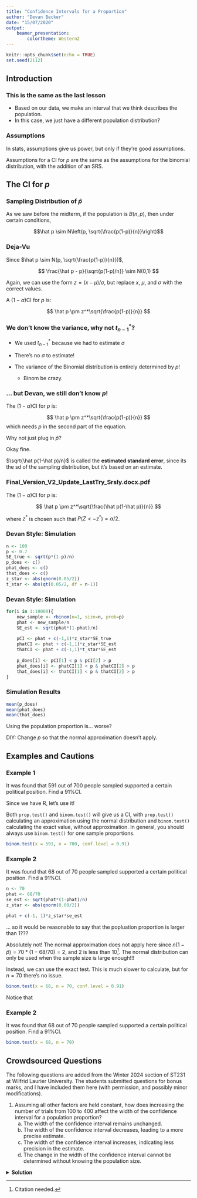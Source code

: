 ---
title: "Confidence Intervals for a Proportion"
author: "Devan Becker"
date: "15/07/2020"
output: 
    beamer_presentation:
        colortheme: Western2
---

```{r setup, include=FALSE}
knitr::opts_chunk$set(echo = TRUE)
set.seed(2112)
```

## Introduction

### This is the same as the last lesson

- Based on our data, we make an interval that we think describes the population.\lspace\pause
- In this case, we just have a different population distribution?

### Assumptions

In stats, assumptions give us power, \pause but only if they're good assumptions.

\pause

Assumptions for a CI for $p$ are the same as the assumptions for the binomial distribution, with the addition of an SRS.

## The CI for $p$

### Sampling Distribution of $\hat p$

As we saw before the midterm, if the population is $B(n,p)$, then under certain conditions,

$$\hat p \sim N\left(p, \sqrt{\frac{p(1-p)}{n}}\right)$$


### Deja-Vu

Since $\hat p \sim N(p, \sqrt{\frac{p(1-p)}{n}})$, 

$$
\frac{\hat p - p}{\sqrt{p(1-p)/n}} \sim N(0,1)
$$

\pause Again, we can use the form $z = (x-\mu)/\sigma$, but replace $x$, $\mu$, and $\sigma$ with the correct values.\pause

A $(1-\alpha)$CI for $p$ is:

$$
\hat p \pm z^*\sqrt{\frac{p(1-p)}{n}}
$$

### We don't know the variance, why not $t_{n-1}^*$?

- We used $t_{n-1}^*$ because we had to estimate $\sigma$\newline

- There's no $\sigma$ to estimate!\newline

- The variance of the Binomial distribution is entirely determined by $p$!
    - Binom be crazy.


### ... but Devan, we still don't know $p$!


The $(1-\alpha)$CI for $p$ is:

$$
\hat p \pm z^*\sqrt{\frac{p(1-p)}{n}}
$$
which needs $p$ in the second part of the equation.\pause

\quad

Why not just plug in $\hat p$?\pause

Okay fine. \pause

$\sqrt{\hat p(1-\hat p)/n}$ is called the **estimated standard error**, since its the sd of the sampling distribution, but it's based on an estimate.

### Final_Version_V2_Update_LastTry_Srsly.docx.pdf

The $(1-\alpha)$CI for $p$ is:

$$
\hat p \pm z^*\sqrt{\frac{\hat p(1-\hat p)}{n}}
$$

where $z^*$ is chosen such that $P(Z < -z^*) = \alpha/2$.


### Devan Style: Simulation

```{r}
n <- 100
p <- 0.7
SE_true <- sqrt(p*(1-p)/n)
p_does <- c()
phat_does <- c()
that_does <- c()
z_star <- abs(qnorm(0.05/2))
t_star <- abs(qt(0.05/2, df = n-1))
```

### Devan Style: Simulation

```{r}
for(i in 1:10000){
    new_sample <- rbinom(n=1, size=n, prob=p)
    phat <- new_sample/n
    SE_est <- sqrt(phat*(1-phat)/n)
    
    pCI <- phat + c(-1,1)*z_star*SE_true
    phatCI <- phat + c(-1,1)*z_star*SE_est
    thatCI <- phat + c(-1,1)*t_star*SE_est
    
    p_does[i] <- pCI[1] < p & pCI[2] > p
    phat_does[i] <- phatCI[1] < p & phatCI[2] > p
    that_does[i] <- thatCI[1] < p & thatCI[2] > p
}
```

### Simulation Results

```{r}
mean(p_does)
mean(phat_does)
mean(that_does)
```

Using the population proportion is... worse?\pause

DIY: Change $p$ so that the normal approximation doesn't apply.

## Examples and Cautions

### Example 1 {.t}

It was found that 591 out of 700 people sampled supported a certain political position. Find a 91%CI.

:::notes

Since we have R, let's use it!

Both `prop.test()` and `binom.test()` will give us a CI, with `prop.test()` calculating an approximation using the normal distribution and `binom.test()` calculating the exact value, without approximation. In general, you should always use `binom.test()` for one sample proportions. 

```{r}
binom.test(x = 591, n = 700, conf.level = 0.91)
```
:::



### Example 2 {.t}

It was found that 68 out of 70 people sampled supported a certain political position. Find a 91%CI.\pause

```{r}
n <- 70
phat <- 68/70
se_est <- sqrt(phat*(1-phat)/n)
z_star <- abs(qnorm(0.09/2))

phat + c(-1, 1)*z_star*se_est
```

... so it would be reasonable to say that the popluation proportion is larger than 1???

:::notes
Absolutely not! The normal approximation does not apply here since $n(1 - \hat p) = 70*(1 - 68/70) = 2$, and 2 is less than 10^[Citation needed.]. The normal distribution can only be used when the sample size is large enough!!!

Instead, we can use the exact test. This is much slower to calculate, but for $n = 70$ there's no issue.

```{r}
binom.test(x = 68, n = 70, conf.level = 0.91)
```

Notice that 
:::


### Example 2 {.t}

It was found that 68 out of 70 people sampled supported a certain political position. Find a 91%CI.\pause

```{r}
binom.test(x = 68, n = 70)
```


## Crowdsourced Questions

The following questions are added from the Winter 2024 section of ST231 at Wilfrid Laurier University. The students submitted questions for bonus marks, and I have included them here (with permission, and possibly minor modifications).

1. Assuming all other factors are held constant, how does increasing the number of trials from 100 to 400 affect the width of the confidence interval for a population proportion?
    a. The width of the confidence interval remains unchanged.
    b. The width of the confidence interval decreases, leading to a more precise estimate.
    c. The width of the confidence interval increases, indicating less precision in the estimate.
    d. The change in the width of the confidence interval cannot be determined without knowing the population size.

<details>
<summary>**Solution**</summary>
(b) Increasing the sample size from 100 to 400, while keeping all other factors constant, decreases the width of the confidence interval for a population proportion. This is because the standard error of the proportion decreases as the sample size increases, leading to a more precise estimate of the population proportion.

*****
</details>

















